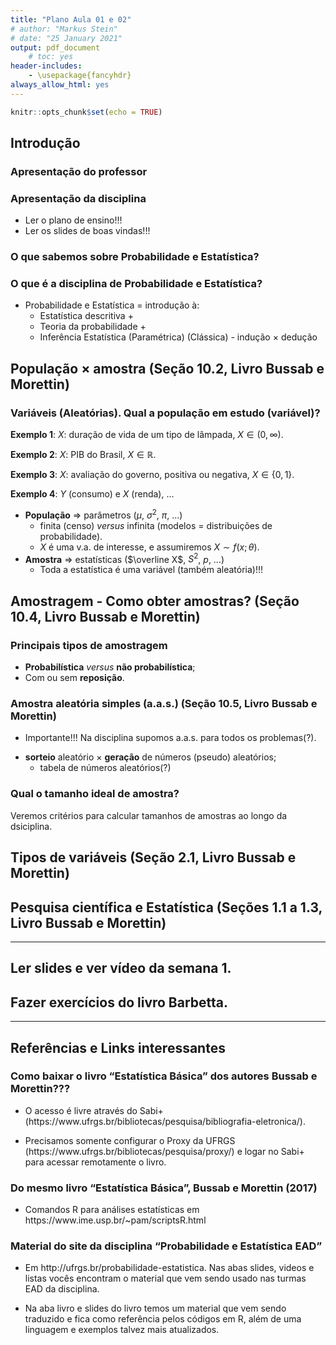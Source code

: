 ```yaml
---
title: "Plano Aula 01 e 02"
# author: "Markus Stein"
# date: "25 January 2021"
output: pdf_document
    # toc: yes
header-includes:
    - \usepackage{fancyhdr}
always_allow_html: yes
---
```

\addtolength{\headheight}{1.0cm}
\pagestyle{fancyplain} 
\lhead{\includegraphics[height=1.5cm]{logoIME.png}}
\rhead{\includegraphics[height=1.5cm]{Types-of-Mass-Communication-800x500.png}}
\chead{UNIVERSIDADE FEDERAL DO RIO GRANDE DO SUL \\
INSTITUTO DE MATEMÁTICA E ESTATÍSTICA \\
DEPARTAMENTO DE ESTATÍSTICA \\
\vspace{0.3cm}
MAT02280 - Estatística Básica - 2023/2
}
\renewcommand{\headrulewidth}{0pt} 


```r
knitr::opts_chunk$set(echo = TRUE)
```

## Introdução  

### Apresentação do professor  

### Apresentação da disciplina  
* Ler o plano de ensino!!!  
* Ler os slides de boas vindas!!!

### O que sabemos sobre Probabilidade e Estatística?  

### O que é a disciplina de Probabilidade e Estatística?  
* Probabilidade e Estatística = introdução à:
  + Estatística descritiva + 
  + Teoria da probabilidade + 
  + Inferência Estatística (Paramétrica) (Clássica) - indução $\times$ dedução  

## População $\times$ amostra  (Seção 10.2, Livro Bussab e Morettin)

### Variáveis (Aleatórias). Qual a população em estudo (variável)?  

**Exemplo 1**: $X$: duração de vida de um tipo de lâmpada, $X \in (0, \infty)$.
<!-- , $X \sim Normal(\mu, \sigma^2)$. $E(X) = \mu$.   -->

**Exemplo 2**: $X$: PIB do Brasil, $X \in \mathbb{R}$.
<!-- , $X \sim Normal(\mu, \sigma^2)$. $E(X) = \mu$.   -->

**Exemplo 3**: $X$: avaliação do governo, positiva ou negativa, $X \in \{0, 1\}$.
<!-- , $X \sim Bernoulli(\pi)$. $E(X) = \pi$.   -->

**Exemplo 4**: $Y$ (consumo) e $X$ (renda), ...
<!-- $E(Y) = \alpha + \beta X$.   -->

\vspace{0.5cm}

* **População** $\Rightarrow$ parâmetros ($\mu$, $\sigma^2$, $\pi$, ...)  
  + finita (censo) *versus* infinita (modelos = distribuições de probabilidade).
  + $X$ é uma v.a. de interesse, e assumiremos $X \sim f(x; \theta)$.  
  
* **Amostra** $\Rightarrow$ estatísticas ($\overline X$, $S^2$, $p$, ...)  
  + Toda a estatística é uma variável (também aleatória)!!!   


## Amostragem - Como obter amostras?  (Seção 10.4, Livro Bussab e Morettin)
### Principais tipos de amostragem 
* **Probabilística** *versus* **não probabilística**;  
* Com ou sem **reposição**.

### Amostra aleatória simples (a.a.s.) (Seção 10.5, Livro Bussab e Morettin)
* Importante!!! Na disciplina supomos a.a.s. para todos os problemas(?).  

<!-- $=$ v.a. idependentes e identicamente distribuídas (i.i.d.)    -->

* **sorteio** aleatório $\times$ **geração** de números (pseudo) aleatórios;  
    + tabela de números aleatórios(?)  

\vspace{0.2cm}

<!-- Definição **A.A.S**: Seja $X_1, X_2, \ldots, X_n$ uma a.a.s. de tamanho $n$ de $X \sim f(x; \theta)$, então $X_1 \sim f(x; \theta)$, ..., $X_n \sim f(x; \theta)$ e $X_i$ e $X_j$ são independentes para todo $i \neq j$. -->


### Qual o tamanho ideal de amostra?
Veremos critérios para calcular tamanhos de amostras ao longo da dsiciplina.

\vspace{0.5cm}

## Tipos de variáveis (Seção 2.1, Livro Bussab e Morettin)

\vspace{0.5cm}

## Pesquisa científica e Estatística (Seções 1.1 a 1.3, Livro Bussab e Morettin)

\vspace{0.5cm}

***
## Ler slides e ver vídeo da semana 1.
## Fazer exercícios do livro Barbetta.
<!-- ## Fazer o Quiz da semana 1 e 2 - VALE NOTA!!! -->
***

## Referências e Links interessantes

### Como baixar o livro "Estatística Básica" dos autores **Bussab e Morettin**???

* O acesso é livre através do Sabi+ (https://www.ufrgs.br/bibliotecas/pesquisa/bibliografia-eletronica/). 

* Precisamos somente configurar o Proxy da UFRGS (https://www.ufrgs.br/bibliotecas/pesquisa/proxy/) e logar no Sabi+ para acessar remotamente o livro.

### Do mesmo livro "Estatística Básica", Bussab e Morettin (2017)

* Comandos R para análises estatísticas em https://www.ime.usp.br/~pam/scriptsR.html


### Material do site da disciplina "Probabilidade e Estatística EAD"

* Em http://ufrgs.br/probabilidade-estatistica. Nas abas slides, videos e listas vocês encontram o material que vem sendo usado nas turmas EAD da disciplina. 

* Na aba livro e slides do livro temos um material que vem sendo traduzido e fica como referência pelos códigos em R, além de uma linguagem e exemplos talvez mais atualizados.
